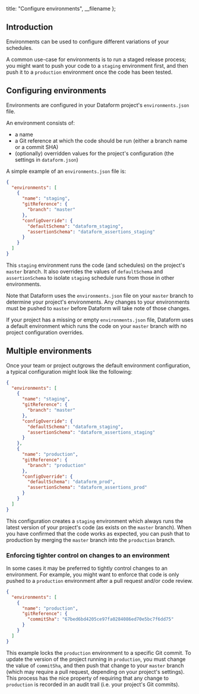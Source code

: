
  title: "Configure environments",
  __filename
};


## Introduction

Environments can be used to configure different variations of your schedules.

A common use-case for environments is to run a staged release process; you might
want to push your code to a `staging` environment first, and then push it to a `production`
environment once the code has been tested.

## Configuring environments

Environments are configured in your Dataform project's `environments.json` file.

An environment consists of:

- a name
- a Git reference at which the code should be run (either a branch name or a commit SHA)
- (optionally) overridden values for the project's configuration (the settings in `dataform.json`)

A simple example of an `environments.json` file is:

```json
{
  "environments": [
    {
      "name": "staging",
      "gitReference": {
        "branch": "master"
      },
      "configOverride": {
        "defaultSchema": "dataform_staging",
        "assertionSchema": "dataform_assertions_staging"
      }
    }
  ]
}
```

This `staging` environment runs the code (and schedules) on the project's `master` branch. It also overrides the values of
`defaultSchema` and `assertionSchema` to isolate `staging` schedule runs from those in other environments.

Note that Dataform uses the `environments.json` file on your `master` branch to determine your project's environments.
Any changes to your environments must be pushed to `master` before Dataform will take note of those changes.

<div className="bp3-callout bp3-icon-info-sign bp3-intent-warning" markdown="1">
  If your project has a missing or empty <code>environments.json</code> file, Dataform uses a
  default environment which runs the code on your <code>master</code> branch with no project
  configuration overrides.
</div>

## Multiple environments

Once your team or project outgrows the default environment configuration, a typical configuration might look like the following:

```json
{
  "environments": [
    {
      "name": "staging",
      "gitReference": {
        "branch": "master"
      },
      "configOverride": {
        "defaultSchema": "dataform_staging",
        "assertionSchema": "dataform_assertions_staging"
      }
    },
    {
      "name": "production",
      "gitReference": {
        "branch": "production"
      },
      "configOverride": {
        "defaultSchema": "dataform_prod",
        "assertionSchema": "dataform_assertions_prod"
      }
    }
  ]
}
```

This configuration creates a `staging` environment which always runs the latest version of your project's code
(as exists on the `master` branch). When you have confirmed that the code works as expected, you can push that to production
by merging the `master` branch into the `production` branch.

### Enforcing tighter control on changes to an environment

In some cases it may be preferred to tightly control changes to an environment. For example, you might want to enforce
that code is only pushed to a `production` environment after a pull request and/or code review.

```json
{
  "environments": [
    {
      "name": "production",
      "gitReference": {
        "commitSha": "67bed6bd4205ce97fa0284086ed70e5bc7f6dd75"
      }
    }
  ]
}
```

This example locks the `production` environment to a specific Git commit. To update the version of the project running in
`production`, you must change the value of `commitSha`, and then push that change to your `master` branch (which may
require a pull request, depending on your project's settings). This process has the nice property of requiring that any
change to `production` is recorded in an audit trail (i.e. your project's Git commits).
